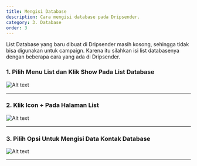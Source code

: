 ```yaml
---
title: Mengisi Database
description: Cara mengisi database pada Dripsender.
category: 3. Database
order: 3
---
```


List Database yang baru dibuat di Dripsender masih kosong, sehingga tidak bisa digunakan untuk campaign. Karena itu silahkan isi list databasenya dengan beberapa cara yang ada di Dripsender.

### 1. Pilih Menu List dan Klik Show Pada List Database

![Alt text](/docs/addDatabase1.jpg "Mengisi List Database")

---

### 2. Klik Icon + Pada Halaman List

![Alt text](/docs/addDatabase2.jpg "Mengisi List Database")

---

### 3. Pilih Opsi Untuk Mengisi Data Kontak Database

![Alt text](/docs/addDatabase3.jpg "Mengisi List Database")

---
